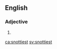 ==English==

===Adjective===
{{head|en|adjective superlative form}}

# {{en-superlative of|snotty}}

[[ca:snottiest]]
[[sv:snottiest]]